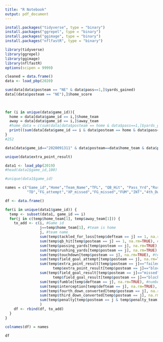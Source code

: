 ```yaml
---
title: "R Notebook"
output: pdf_document
---
```



```r
install.packages("tidyverse", type = "binary")
install.packages("ggrepel", type = "binary")
install.packages("ggimage", type = "binary")
install.packages("nflfastR", type = "binary")
```

```r
library(tidyverse)
library(ggrepel)
library(ggimage)
library(nflfastR)
options(scipen = 9999)
```

```r
cleaned = data.frame()
data <- load_pbp(2020)

sum(data[data$posteam == "NE" & data$pass==1,]$yards_gained)
data[(data$posteam == "NE"),]$home_score

        
        
for (i in unique(data$game_id)){
  home = data[data$game_id == i,]$home_team
  away = data[data$game_id == i,]$away_team
  #home_data = c(sum(data[data$posteam == home & data$pass==1,]$yards_gained, na.rm=T))
  print((sum(data[data$game_id == i & data$posteam == home & data$pass==1,]$yards_gained, na.rm=T)))
}
#252

data[data$game_id=="2020091311" & data$posteam==data$home_team & data$pass==1, ]

unique(data$extra_point_result)
```


```r
data1 <- load_pbp(2019)
#head(data1$game_id,100)

#unique(data1$game_id)

names = c("Game_id","Home","Team_Name","TFL", "QB_Hit", "Pass_Yrd","Rush_Yrd",
          "TD","FG_attempt","XP_missed","FG_missed","FUM","INT","4th_Dwn_Con","3rd_Dwn_Con","Pen")

df <- data.frame()

for(i in unique(data1$game_id)) {
  temp <- subset(data1, game_id == i)
  for(j in c(temp$home_team[1], temp$away_team[1])) {
    to_add <- c(i, #Game id
                j==temp$home_team[1], #team is home
                j, #team name
                sum(temp$tackled_for_loss[temp$defteam == j] == 1, na.rm=TRUE), #tackles for loss
                sum(temp$qb_hit[temp$posteam == j] == 1, na.rm=TRUE), #how many times team's QB was hit
                sum(temp$passing_yards[temp$posteam == j], na.rm=TRUE), #team passing yards
                sum(temp$rushing_yards[temp$posteam == j], na.rm=TRUE), #team rushing yards
                sum(temp$touchdown[temp$posteam == j], na.rm=TRUE), #team touchdowns
                sum(temp$field_goal_attempt[temp$posteam == j], na.rm=TRUE), #team field goal attempts
                sum(temp$extra_point_result[temp$posteam == j]=="failed" | 
                      temp$extra_point_result[temp$posteam == j]=="blocked", na.rm=TRUE), #exp missed
                sum(temp$field_goal_result[temp$posteam == j]=="missed" | 
                      temp$field_goal_result[temp$posteam == j]=="blocked", na.rm=TRUE), #fg missed
                sum(temp$fumble[temp$defteam == j], na.rm=TRUE), #number of fumbles
                sum(temp$interception[temp$defteam == j], na.rm=TRUE), #number of interceptions
                sum(temp$fourth_down_converted[temp$posteam == j], na.rm=TRUE), #4th down conversions
                sum(temp$third_down_converted[temp$posteam == j], na.rm=TRUE), #3rd down conversions
                sum(temp$penalty[temp$posteam == j & temp$penalty_team == j], na.rm=TRUE) #number of penalties
                )
    df <- rbind(df, to_add)
  }
}

colnames(df) = names

df

```